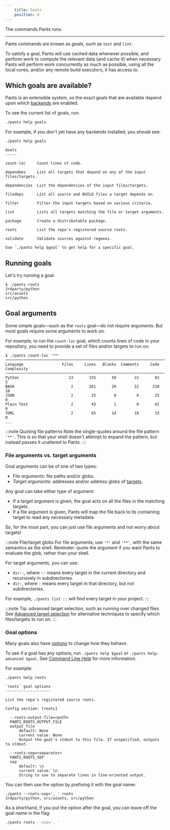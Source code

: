 ```yaml
---
    title: Goals
    position: 0
---
```


The commands Pants runs.

---

Pants commands are known as _goals_, such as `test` and `lint`.

To satisfy a goal, Pants will use cached data whenever possible, and perform work to compute the relevant data (and cache it) when necessary. Pants will perform work concurrently as much as possible, using all the local cores, and/or any remote build executors, it has access to.

## Which goals are available?

Pants is an extensible system, so the exact goals that are available depend upon which [backends](./backends.mdx) are enabled.

To see the current list of goals, run:

```bash
./pants help goals
```

For example, if you don't yet have any backends installed, you should see:

```text title="title="Shell""
./pants help goals

Goals
-----

count-loc     Count lines of code.

dependees     List all targets that depend on any of the input files/targets.

dependencies  List the dependencies of the input files/targets.

filedeps      List all source and BUILD files a target depends on.

filter        Filter the input targets based on various criteria.

list          Lists all targets matching the file or target arguments.

package       Create a distributable package.

roots         List the repo's registered source roots.

validate      Validate sources against regexes.

Use `./pants help $goal` to get help for a specific goal.
```

## Running goals

Let's try running a goal:

```text title="title="Shell""
$ ./pants roots
3rdparty/python
src/assets
src/python
```

## Goal arguments

Some simple goals—such as the `roots` goal—do not require arguments. But most goals require some arguments to work on.

For example, to run the `count-loc` goal, which counts lines of code in your repository, you need to provide a set of files and/or targets to run on:

```text title="title="Shell""
$ ./pants count-loc '**'
───────────────────────────────────────────────────────────────────────────────
Language                 Files     Lines   Blanks  Comments     Code Complexity
───────────────────────────────────────────────────────────────────────────────
Python                      13       155       50        22       83          5
BASH                         2       261       29        22      210         10
JSON                         2        25        0         0       25          0
Plain Text                   2        43        1         0       42          0
TOML                         2        65       14        18       33          0
...
```

:::note Quoting file patterns
Note the single-quotes around the file pattern `'**'`. This is so that your shell doesn't attempt to expand the pattern, but instead passes it unaltered to Pants.
:::

### File arguments vs. target arguments

Goal arguments can be of one of two types:

- _File arguments_: file paths and/or globs.
- _Target arguments_: addresses and/or address globs of [targets](./targets-and-build-files.mdx).

Any goal can take either type of argument:

- If a target argument is given, the goal acts on all the files in the matching targets.
- If a file argument is given, Pants will map the file back to its containing target to read any necessary metadata.

So, for the most part, you can just use file arguments and not worry about targets!

:::note File/target globs
For file arguments, use `'*'` and `'**'`, with the same semantics as the shell. Reminder: quote the argument if you want Pants to evaluate the glob, rather than your shell.

For target arguments, you can use:

- `dir::`, where `::` means every target in the current directory and recursively in subdirectories.
- `dir:`, where `:` means every target in that directory, but not subdirectories.

For example, `./pants list ::` will find every target in your project.
:::

:::note Tip: advanced target selection, such as running over changed files
See [Advanced target selection](../advanced-target-selection.mdx) for alternative techniques to specify which files/targets to run on.
:::

### Goal options

Many goals also have [options](./options.mdx) to change how they behave.

To see if a goal has any options, run `./pants help $goal` or `./pants help-advanced $goal`. See [Command Line Help](/community/getting-help) for more information.

For example:

```
./pants help roots

`roots` goal options
--------------------

List the repo's registered source roots.

Config section: [roots]

  --roots-output-file=<path>
  PANTS_ROOTS_OUTPUT_FILE
  output_file
      default: None
      current value: None
      Output the goal's stdout to this file. If unspecified, outputs to stdout.

  --roots-sep=<separator>
  PANTS_ROOTS_SEP
  sep
      default: \n
      current value: \n
      String to use to separate lines in line-oriented output.
```

You can then use the option by prefixing it with the goal name:

```
./pants --roots-sep=', ' roots
3rdparty/python, src/assets, src/python
```

As a shorthand, if you put the option after the goal, you can leave off the goal name in the flag:

```bash
./pants roots --sep=', '
```
